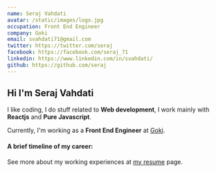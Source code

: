 ```yaml
---
name: Seraj Vahdati
avatar: /static/images/logo.jpg
occupation: Front End Engineer
company: Goki
email: svahdati71@gmail.com
twitter: https://twitter.com/seraj
facebook: https://facebook.com/seraj_71
linkedin: https://www.linkedin.com/in/svahdati/
github: https://github.com/seraj
---
```



## Hi <Twemoji emoji="waving hand" /> I'm Seraj Vahdati

I like coding, I do stuff related to **Web development**, I work mainly with **Reactjs** and **Pure Javascript**.

Currently, I'm working as a **Front End Engineer** at [Goki](https://goki.travel/).

#### A brief timeline of my career:

<Timeline />

See more about my working experiences at [my resume](/resume) page.
